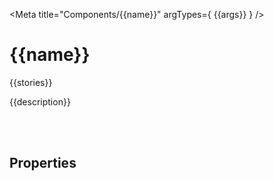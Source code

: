 
<Meta
  title="Components/{{name}}"
  argTypes={
   {{args}}
  }
/>

# {{name}}

{{stories}}

{{description}}

<br/>
<br/>

## Properties

<ArgsTable story="." />